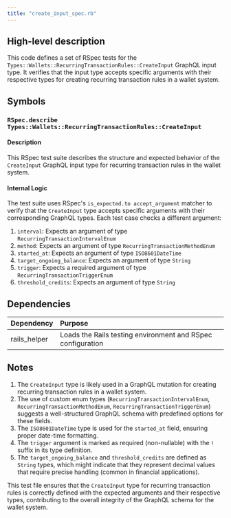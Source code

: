 ```yaml
---
title: "create_input_spec.rb"
---
```


## High-level description
This code defines a set of RSpec tests for the `Types::Wallets::RecurringTransactionRules::CreateInput` GraphQL input type. It verifies that the input type accepts specific arguments with their respective types for creating recurring transaction rules in a wallet system.

## Symbols

### `RSpec.describe Types::Wallets::RecurringTransactionRules::CreateInput`
#### Description
This RSpec test suite describes the structure and expected behavior of the `CreateInput` GraphQL input type for recurring transaction rules in the wallet system.

#### Internal Logic
The test suite uses RSpec's `is_expected.to accept_argument` matcher to verify that the `CreateInput` type accepts specific arguments with their corresponding GraphQL types. Each test case checks a different argument:

1. `interval`: Expects an argument of type `RecurringTransactionIntervalEnum`
2. `method`: Expects an argument of type `RecurringTransactionMethodEnum`
3. `started_at`: Expects an argument of type `ISO8601DateTime`
4. `target_ongoing_balance`: Expects an argument of type `String`
5. `trigger`: Expects a required argument of type `RecurringTransactionTriggerEnum`
6. `threshold_credits`: Expects an argument of type `String`

## Dependencies
| Dependency | Purpose |
|:-----------|:--------|
| rails_helper | Loads the Rails testing environment and RSpec configuration |

## Notes
1. The `CreateInput` type is likely used in a GraphQL mutation for creating recurring transaction rules in a wallet system.
2. The use of custom enum types (`RecurringTransactionIntervalEnum`, `RecurringTransactionMethodEnum`, `RecurringTransactionTriggerEnum`) suggests a well-structured GraphQL schema with predefined options for these fields.
3. The `ISO8601DateTime` type is used for the `started_at` field, ensuring proper date-time formatting.
4. The `trigger` argument is marked as required (non-nullable) with the `!` suffix in its type definition.
5. The `target_ongoing_balance` and `threshold_credits` are defined as `String` types, which might indicate that they represent decimal values that require precise handling (common in financial applications).

This test file ensures that the `CreateInput` type for recurring transaction rules is correctly defined with the expected arguments and their respective types, contributing to the overall integrity of the GraphQL schema for the wallet system.